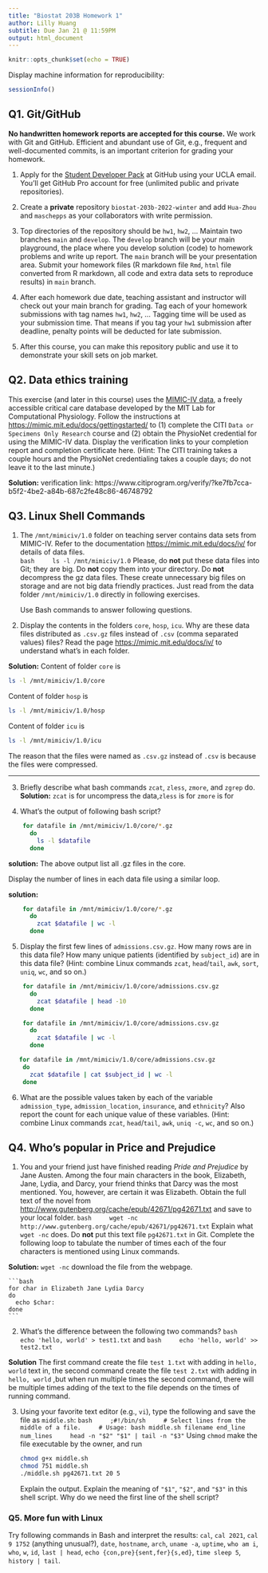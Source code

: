 ```yaml
---
title: "Biostat 203B Homework 1"
author: Lilly Huang
subtitle: Due Jan 21 @ 11:59PM
output: html_document
---
```


```r
knitr::opts_chunk$set(echo = TRUE)
```

Display machine information for reproducibility:
```r
sessionInfo()
```

## Q1. Git/GitHub

**No handwritten homework reports are accepted for this course.** We work with Git and GitHub. Efficient and abundant use of Git, e.g., frequent and well-documented commits, is an important criterion for grading your homework.

1. Apply for the [Student Developer Pack](https://education.github.com/pack) at GitHub using your UCLA email. You'll get GitHub Pro account for free (unlimited public and private repositories).

2. Create a **private** repository `biostat-203b-2022-winter` and add `Hua-Zhou` and `maschepps` as your collaborators with write permission.

3. Top directories of the repository should be `hw1`, `hw2`, ... Maintain two branches `main` and `develop`. The `develop` branch will be your main playground, the place where you develop solution (code) to homework problems and write up report. The `main` branch will be your presentation area. Submit your homework files (R markdown file `Rmd`, `html` file converted from R markdown, all code and extra data sets to reproduce results) in `main` branch.

4. After each homework due date, teaching assistant and instructor will check out your main branch for grading. Tag each of your homework submissions with tag names `hw1`, `hw2`, ... Tagging time will be used as your submission time. That means if you tag your `hw1` submission after deadline, penalty points will be deducted for late submission.

5. After this course, you can make this repository public and use it to demonstrate your skill sets on job market.

## Q2. Data ethics training

This exercise (and later in this course) uses the [MIMIC-IV data](https://mimic-iv.mit.edu), a freely accessible critical care database developed by the MIT Lab for Computational Physiology. Follow the instructions at <https://mimic.mit.edu/docs/gettingstarted/> to (1) complete the CITI `Data or Specimens Only Research` course and (2) obtain the PhysioNet credential for using the MIMIC-IV data. Display the verification links to your completion report and completion certificate here. (Hint: The CITI training takes a couple hours and the PhysioNet credentialing takes a couple days; do not leave it to the last minute.)

**Solution:** verification link:
https://www.citiprogram.org/verify/?ke7fb7cca-b5f2-4be2-a84b-687c2fe48c86-46748792

## Q3. Linux Shell Commands

1. The `/mnt/mimiciv/1.0` folder on teaching server contains data sets from MIMIC-IV. Refer to the documentation <https://mimic.mit.edu/docs/iv/> for details of data files.  
    ```bash
    ls -l /mnt/mimiciv/1.0
    ```
Please, do **not** put these data files into Git; they are big. Do **not** copy them into your directory. Do **not** decompress the gz data files. These create unnecessary big files on storage and are not big data friendly practices. Just read from the data folder `/mnt/mimiciv/1.0` directly in following exercises. 

    Use Bash commands to answer following questions.

2. Display the contents in the folders `core`, `hosp`, `icu`. Why are these data files distributed as `.csv.gz` files instead of `.csv` (comma separated values) files? Read the page <https://mimic.mit.edu/docs/iv/> to understand what's in each folder.

**Solution:** Content of folder `core` is

```bash
ls -l /mnt/mimiciv/1.0/core
```

Content of folder `hosp` is

```bash
ls -l /mnt/mimiciv/1.0/hosp
```


Content of folder `icu` is

```bash
ls -l /mnt/mimiciv/1.0/icu
```
The reason that the files were named as `.csv.gz` instead of `.csv` is because the files were compressed.

---
3. Briefly describe what bash commands `zcat`, `zless`, `zmore`, and `zgrep` do.
**Solution:** `zcat` is for uncompress the data,`zless` is for 
`zmore` is for


4. What's the output of following bash script?    
```bash
    for datafile in /mnt/mimiciv/1.0/core/*.gz
      do
        ls -l $datafile
      done
```
**solution:** The above output list all .gz files in the core.

Display the number of lines in each data file using a similar loop.

**solution:**
```bash
    for datafile in /mnt/mimiciv/1.0/core/*.gz
      do
        zcat $datafile | wc -l
      done
```

5. Display the first few lines of `admissions.csv.gz`. How many rows are in this data file? How many unique patients (identified by `subject_id`) are in this data file? (Hint: combine Linux commands `zcat`, `head`/`tail`, `awk`, `sort`, `uniq`, `wc`, and so on.)

```bash
    for datafile in /mnt/mimiciv/1.0/core/admissions.csv.gz
      do
        zcat $datafile | head -10
      done
```

```bash
    for datafile in /mnt/mimiciv/1.0/core/admissions.csv.gz
      do
        zcat $datafile | wc -l
      done
```


```bash
   for datafile in /mnt/mimiciv/1.0/core/admissions.csv.gz
    do
      zcat $datafile | cat $subject_id | wc -l
    done
```

6. What are the possible values taken by each of the variable `admission_type`, `admission_location`, `insurance`, and `ethnicity`? Also report the count for each unique value of these variables. (Hint: combine Linux commands `zcat`, `head`/`tail`, `awk`, `uniq -c`, `wc`, and so on.)

## Q4. Who's popular in Price and Prejudice

1. You and your friend just have finished reading *Pride and Prejudice* by Jane Austen. Among the four main characters in the book, Elizabeth, Jane, Lydia, and Darcy, your friend thinks that Darcy was the most mentioned. You, however, are certain it was Elizabeth. Obtain the full text of the novel from <http://www.gutenberg.org/cache/epub/42671/pg42671.txt> and save to your local folder. 
    ```bash
    wget -nc http://www.gutenberg.org/cache/epub/42671/pg42671.txt
    ```
Explain what `wget -nc` does. Do **not** put this text file `pg42671.txt` in Git. Complete the following loop to tabulate the number of times each of the four characters is mentioned using Linux commands.

**Solution:** `wget -nc` download the file from the webpage.


    ```bash
    for char in Elizabeth Jane Lydia Darcy
    do
      echo $char:
    done
    ```

2. What's the difference between the following two commands?
    ```bash
    echo 'hello, world' > test1.txt
    ```
    and
    ```bash
    echo 'hello, world' >> test2.txt
    ```


**Solution** The first command create the file `test 1.txt` with adding in `hello, world` text in, the second command create the file `test 2.txt` with adding in `hello, world` ,but when run multiple times the second command, there will be multiple times adding of the text to the file depends on the times of running command.


3. Using your favorite text editor (e.g., `vi`), type the following and save the file as `middle.sh`:
    ```bash
    ;#!/bin/sh
    # Select lines from the middle of a file.
    # Usage: bash middle.sh filename end_line num_lines
    head -n "$2" "$1" | tail -n "$3"
    ```
Using `chmod` make the file executable by the owner, and run 

    ```bash
    chmod g+x middle.sh
    chmod 751 middle.sh
    ./middle.sh pg42671.txt 20 5
    ```
Explain the output. Explain the meaning of `"$1"`, `"$2"`, and `"$3"` in this shell script. Why do we need the first line of the shell script?

### Q5. More fun with Linux

Try following commands in Bash and interpret the results: `cal`, `cal 2021`, `cal 9 1752` (anything unusual?), `date`, `hostname`, `arch`, `uname -a`, `uptime`, `who am i`, `who`, `w`, `id`, `last | head`, `echo {con,pre}{sent,fer}{s,ed}`, `time sleep 5`, `history | tail`.